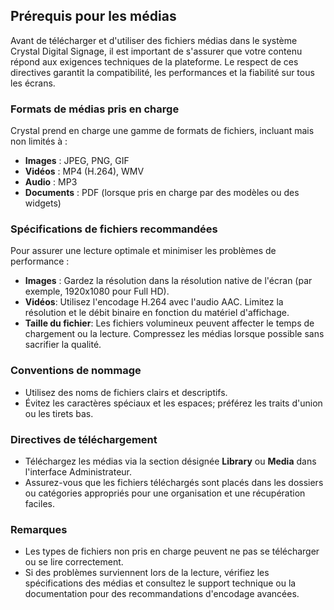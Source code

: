 ## Prérequis pour les médias

Avant de télécharger et d'utiliser des fichiers médias dans le système Crystal Digital Signage, il est important de s'assurer que votre contenu répond aux exigences techniques de la plateforme. Le respect de ces directives garantit la compatibilité, les performances et la fiabilité sur tous les écrans.

### Formats de médias pris en charge

Crystal prend en charge une gamme de formats de fichiers, incluant mais non limités à :

* **Images** : JPEG, PNG, GIF
* **Vidéos** : MP4 (H.264), WMV
* **Audio** : MP3
* **Documents** : PDF (lorsque pris en charge par des modèles ou des widgets)

### Spécifications de fichiers recommandées

Pour assurer une lecture optimale et minimiser les problèmes de performance :

* **Images** : Gardez la résolution dans la résolution native de l'écran (par exemple, 1920x1080 pour Full HD).
* **Vidéos**: Utilisez l'encodage H.264 avec l'audio AAC. Limitez la résolution et le débit binaire en fonction du matériel d'affichage.
* **Taille du fichier**: Les fichiers volumineux peuvent affecter le temps de chargement ou la lecture. Compressez les médias lorsque possible sans sacrifier la qualité.

### Conventions de nommage

* Utilisez des noms de fichiers clairs et descriptifs.
* Évitez les caractères spéciaux et les espaces; préférez les traits d'union ou les tirets bas.

### Directives de téléchargement

* Téléchargez les médias via la section désignée **Library** ou **Media** dans l'interface Administrateur.
* Assurez-vous que les fichiers téléchargés sont placés dans les dossiers ou catégories appropriés pour une organisation et une récupération faciles.

### Remarques

* Les types de fichiers non pris en charge peuvent ne pas se télécharger ou se lire correctement.
* Si des problèmes surviennent lors de la lecture, vérifiez les spécifications des médias et consultez le support technique ou la documentation pour des recommandations d'encodage avancées.
